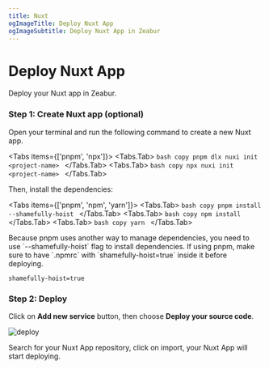 ```yaml
---
title: Nuxt
ogImageTitle: Deploy Nuxt App
ogImageSubtitle: Deploy Nuxt App in Zeabur
---
```



# Deploy Nuxt App

Deploy your Nuxt app in Zeabur.

### Step 1: Create Nuxt app (optional)

Open your terminal and run the following command to create a new Nuxt app.

<Tabs items={['pnpm', 'npx']}>
  <Tabs.Tab>
    ```bash copy
    pnpm dlx nuxi init <project-name>
    ```
  </Tabs.Tab>
  <Tabs.Tab>
    ```bash copy
    npx nuxi init <project-name>
    ```
  </Tabs.Tab>
</Tabs>

Then, install the dependencies:

<Tabs items={['pnpm', 'npm', 'yarn']}>
  <Tabs.Tab>
    ```bash copy
    pnpm install --shamefully-hoist
    ```
  </Tabs.Tab>
  <Tabs.Tab>
    ```bash copy
    npm install
    ```
  </Tabs.Tab>
  <Tabs.Tab>
    ```bash copy
    yarn
    ```
  </Tabs.Tab>
</Tabs>

<Callout type="info" emoji="ℹ️">
  Because pnpm uses another way to manage dependencies, you need to use `--shamefully-hoist` flag to install dependencies.
  If using pnpm, make sure to have `.npmrc` with `shamefully-hoist=true` inside it before deploying.
</Callout>

````.npmrc filename=".npmrc" copy
shamefully-hoist=true
````

### Step 2: Deploy

Click on **Add new service** button, then choose **Deploy your source code**.

![deploy](/deploy/common/select-service.en-US.png)

Search for your Nuxt App repository, click on import, your Nuxt App will start deploying.
